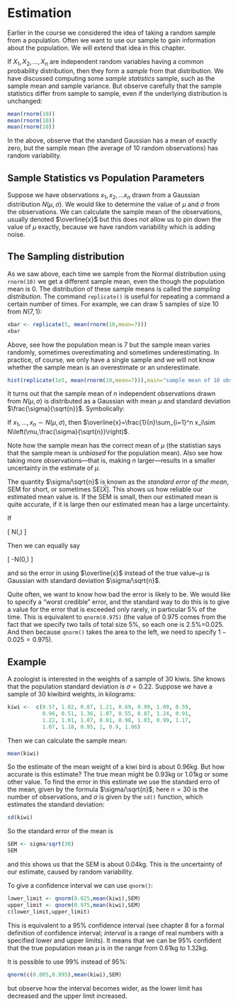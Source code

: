 # Estimation

Earlier in the course we considered the idea of taking a random sample
from a population.  Often we want to use our sample to gain information
about the population. We will extend that idea in this chapter.

If $X_1, X_2, \ldots, X_n$ are independent random variables having a
common probability distribution, then they form a *sample* from that
distribution.  We have discussed computing some *sample statistics*
sample, such as the sample mean and sample variance.  But observe
carefully that the sample statistics differ from sample to sample,
even if the underlying distribution is unchanged:

```{r}
mean(rnorm(10))
mean(rnorm(10))
mean(rnorm(10))
```

In the above, observe that the standard Gaussian has a mean of exactly
zero, but the sample mean (the average of 10 random observations) has
random variability.

## Sample Statistics vs Population Parameters

Suppose we have observations $x_1,x_2,\ldots x_n$ drawn from a
Gaussian distribution $N(\mu,\sigma)$.  We would like to determine the
value of $\mu$ and $\sigma$ from the observations.  We can calculate
the sample mean of the observations, usually denoted $\overline{x}$
but this does not allow us to pin down the value of $\mu$ exactly,
because we have random variability which is adding noise.


## The Sampling distribution

As we saw above, each time we sample from the Normal distribution
using ```rnorm(10)``` we get a different sample mean, even the though
the population mean is 0.  The distribution of these sample means is
called the *sampling distribution*.  The command ```replicate()``` is
useful for repeating a command a certain number of times.  For
example, we can draw 5 samples of size 10 from $N(7,1)$:

```{r}
xbar <- replicate(5, mean(rnorm(10,mean=7)))
xbar
```

Above, see how the population mean is 7 but the sample mean varies
randomly, sometimes overestimating and sometimes underestimating.  In
practice, of course, we only have a single sample and we will not know
whether the sample mean is an overestimate or an underestimate.

```{r}
hist(replicate(1e5, mean(rnorm(10,mean=7))),main="sample mean of 10 observations")
```

It turns out that the sample mean of $n$ independent observations
drawn from $N(\mu,\sigma)$ is distributed as a Gaussian with mean
$\mu$ and standard deviation $\frac{\sigma}{\sqrt{n}}$.  Symbolically:

If $x_1,\ldots,x_n\sim N(\mu,\sigma)$, then
$\overline{x}=\frac{1}{n}\sum_{i=1}^n x_i\sim
N\left(\mu,\frac{\sigma}{\sqrt{n}}\right)$.


Note how the sample mean has the correct mean of $\mu$ (the statistian
says that the sample mean is *unbiased* for the population mean).
Also see how taking more observations---that is, making $n$
larger---results in a smaller uncertainty in the estimate of $\mu$.

The quantity $\sigma/\sqrt{n}$ is known as the *standard* *error* *of*
*the* *mean*, SEM for short, or sometimes SE$[\bar{X}]$.  This shows
us how reliable our estimated mean value is.  If the SEM is small,
then our estimated mean is quite accurate, if it is large then our
estimated mean has a large uncertainty.


If

\[
\overline{x}\sim N\left(\mu,\frac{\sigma}{\sqrt{n}}\right)
\]

Then we can equally say

\[
\overline{x}-\mu\sim N\left(0,\frac{\sigma}{\sqrt{n}}\right)
\]

and so the error in using $\overline{x}$ instead of the true
value~$\mu$ is Gaussian with standard deviation $\sigma/\sqrt{n}$.

Quite often, we want to know how bad the error is likely to be.  We
would like to specify a "worst credible" error, and the standard way
to do this is to give a value for the error that is exceeded only
rarely, in particular 5\% of the time.  This is equivalent to
```qnorm(0.975)``` (the value of 0.975 comes from the fact that we
specify two tails of total size 5\%, so each one is 2.5\%=0.025.  And
then because ```qnorm()``` takes the area to the left, we need to
specify $1-0.025=0.975$).





## Example

A zoologist is interested in the weights of a sample of 30 kiwis. 
She knows that the population standard deviation is $\sigma=0.22$.
Suppose we have a sample of 30 kiwibird weights, in kilograms:
  
```{r}
kiwi <-  c(0.57, 1.02, 0.87, 1.21, 0.69, 0.99, 1.09, 0.59,  
           0.96, 0.51, 1.36, 1.07, 0.55, 0.87, 1.24, 0.91, 
           1.22, 1.01, 1.07, 0.81, 0.98, 1.03, 0.99, 1.17, 
           1.07, 1.18, 0.95, 1, 0.9, 1.06)
```

Then we can calculate the sample mean:
  
```{r}
mean(kiwi)
```

So the estimate of the mean weight of a kiwi bird is about 0.96kg.
But how accurate is this estimate?  The true mean might be 0.93kg or
1.01kg or some other value.  To find the error in this estimate we use
the standard erro of the mean, given by the formula $\sigma/\sqrt{n}$;
here $n=30$ is the number of observations, and $\sigma$ is given by
the ```sd()``` function, which estimates the standard deviation:

```{r}
sd(kiwi)
```

So the standard error of the mean is 

```{r}
SEM <- sigma/sqrt(30)
SEM
```

and this shows us that the SEM is about 0.04kg.  This is the
uncertainty of our estimate, caused by random variability.

To give a confidence interval we can use ```qnorm()```:

```{r}
lower_limit <- qnorm(0.025,mean(kiwi),SEM)
upper_limit <- qnorm(0.975,mean(kiwi),SEM)
c(lower_limit,upper_limit)
```

This is equivalent to a 95\% confidence interval (see chapter 8 for a
formal definition of confidence interval; *interval* is a range of
real numbers with a specified lower and upper limits).  It means that
we can be 95\% confident that the true population mean $\mu$ is in the
range from 0.61kg to 1.32kg.

It is possible to use 99\% instead of 95\%:


```{r}
qnorm(c(0.005,0.995),mean(kiwi),SEM)
```

but observe how the interval becomes wider, as the lower limit has
decreased and the upper limit increased.